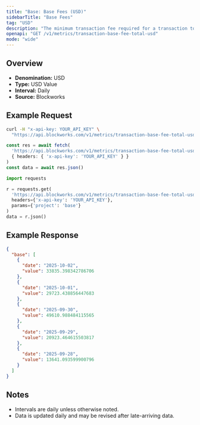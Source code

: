 ```yaml
---
title: "Base: Base Fees (USD)"
sidebarTitle: "Base Fees"
tag: "USD"
description: "The minimum transaction fee required for a transaction to be included in a block"
openapi: "GET /v1/metrics/transaction-base-fee-total-usd"
mode: "wide"
---
```


## Overview

- **Denomination:** USD
- **Type:** USD Value
- **Interval:** Daily
- **Source:** Blockworks

## Example Request

<CodeGroup>

```bash cURL
curl -H "x-api-key: YOUR_API_KEY" \
  "https://api.blockworks.com/v1/metrics/transaction-base-fee-total-usd?project=base"
```

```typescript TypeScript
const res = await fetch(
  'https://api.blockworks.com/v1/metrics/transaction-base-fee-total-usd?project=base',
  { headers: { 'x-api-key': 'YOUR_API_KEY' } }
)
const data = await res.json()
```

```python Python
import requests

r = requests.get(
  'https://api.blockworks.com/v1/metrics/transaction-base-fee-total-usd',
  headers={'x-api-key': 'YOUR_API_KEY'},
  params={'project': 'base'}
)
data = r.json()
```

</CodeGroup>

## Example Response

```json
{
  "base": [
    {
      "date": "2025-10-02",
      "value": 33835.398342786706
    },
    {
      "date": "2025-10-01",
      "value": 29723.438856447683
    },
    {
      "date": "2025-09-30",
      "value": 49610.988484115565
    },
    {
      "date": "2025-09-29",
      "value": 20923.464615503817
    },
    {
      "date": "2025-09-28",
      "value": 13641.093599900796
    }
  ]
}
```

## Notes
- Intervals are daily unless otherwise noted.
- Data is updated daily and may be revised after late-arriving data.